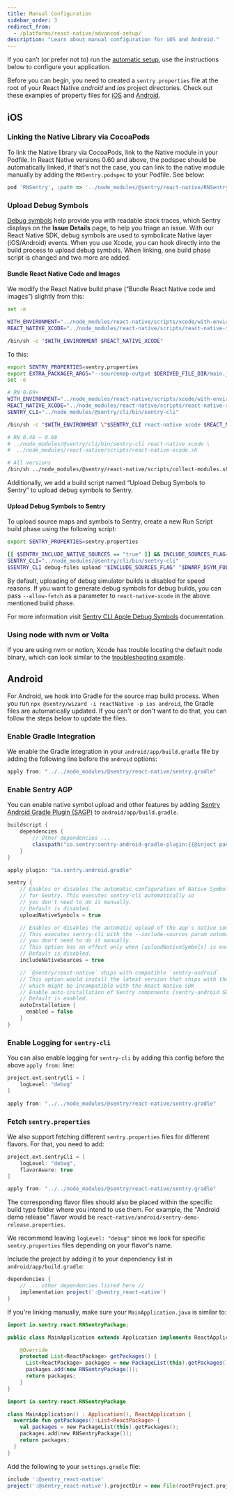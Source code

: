 ```yaml
---
title: Manual Configuration
sidebar_order: 3
redirect_from:
  - /platforms/react-native/advanced-setup/
description: "Learn about manual configuration for iOS and Android."
---
```


If you can’t (or prefer not to) run the [automatic setup](/platforms/react-native), use the instructions below to configure your application.

<Alert level="info" title="Prerequisite">

Before you can begin, you need to created a `sentry.properties` file at the root of your React Native _android_ and _ios_ project directories. Check out these examples of property files for [iOS](https://github.com/getsentry/examples/blob/master/react-native/AwesomeProject/ios/sentry.properties) and [Android](https://github.com/getsentry/examples/blob/master/react-native/AwesomeProject/android/sentry.properties).

</Alert>

## iOS

### Linking the Native Library via CocoaPods

To link the Native library via CocoaPods, link to the Native module in your Podfile. In React Native versions 0.60 and above, the podspec should be automatically linked, if that's not the case, you can link to the native module manually by adding the `RNSentry.podspec` to your Podfile. See below:

```rb
pod 'RNSentry', :path => '../node_modules/@sentry/react-native/RNSentry.podspec'
```

### Upload Debug Symbols

[Debug symbols](/platforms/native/data-management/debug-files/) help provide you with readable stack traces, which Sentry displays on the **Issue Details** page, to help you triage an issue. With our React Native SDK, debug symbols are used to symbolicate Native layer (iOS/Android) events. When you use Xcode, you can hook directly into the build process to upload debug symbols. When linking, one build phase script is changed and two more are added.

#### Bundle React Native Code and Images

We modify the React Native build phase (“Bundle React Native code and images”) slightly from this:

```bash
set -e

WITH_ENVIRONMENT="../node_modules/react-native/scripts/xcode/with-environment.sh"
REACT_NATIVE_XCODE="../node_modules/react-native/scripts/react-native-xcode.sh"

/bin/sh -c "$WITH_ENVIRONMENT $REACT_NATIVE_XCODE"
```

To this:

```bash
export SENTRY_PROPERTIES=sentry.properties
export EXTRA_PACKAGER_ARGS="--sourcemap-output $DERIVED_FILE_DIR/main.jsbundle.map"
set -e

# RN 0.69+
WITH_ENVIRONMENT="../node_modules/react-native/scripts/xcode/with-environment.sh"
REACT_NATIVE_XCODE="../node_modules/react-native/scripts/react-native-xcode.sh"
SENTRY_CLI="../node_modules/@sentry/cli/bin/sentry-cli"

/bin/sh -c "$WITH_ENVIRONMENT \"$SENTRY_CLI react-native xcode $REACT_NATIVE_XCODE\""

# RN 0.46 – 0.68
# ../node_modules/@sentry/cli/bin/sentry-cli react-native xcode \
#  ../node_modules/react-native/scripts/react-native-xcode.sh

# All versions
/bin/sh ../node_modules/@sentry/react-native/scripts/collect-modules.sh
```

Additionally, we add a build script named “Upload Debug Symbols to Sentry” to upload debug symbols to Sentry.

#### Upload Debug Symbols to Sentry

To upload source maps and symbols to Sentry, create a new Run Script build phase using the following script:

```bash
export SENTRY_PROPERTIES=sentry.properties

[[ $SENTRY_INCLUDE_NATIVE_SOURCES == "true" ]] && INCLUDE_SOURCES_FLAG="--include-sources" || INCLUDE_SOURCES_FLAG=""
SENTRY_CLI="../node_modules/@sentry/cli/bin/sentry-cli"
$SENTRY_CLI debug-files upload "$INCLUDE_SOURCES_FLAG" "$DWARF_DSYM_FOLDER_PATH"
```

By default, uploading of debug simulator builds is disabled for speed reasons. If you want to generate debug symbols for debug builds, you can pass `--allow-fetch` as a parameter to `react-native-xcode` in the above mentioned build phase.

For more information visit [Sentry CLI Apple Debug Symbols](/platforms/apple/dsym/#sentry-cli) documentation.

### Using node with nvm or Volta

If you are using nvm or notion, Xcode has trouble locating the default node binary, which can look similar to the [troubleshooting example](/platforms/react-native/troubleshooting/#using-node-with-nvm-or-volta).

## Android

For Android, we hook into Gradle for the source map build process. When you run `npx @sentry/wizard -i reactNative -p ios android`, the Gradle files are automatically updated. If you can't or don't want to do that, you can follow the steps below to update the files.

### Enable Gradle Integration

We enable the Gradle integration in your `android/app/build.gradle` file by adding the following line before the `android` options:

```groovy {filename:android/app/build.gradle}
apply from: "../../node_modules/@sentry/react-native/sentry.gradle"
```

### Enable Sentry AGP

You can enable native symbol upload and other features by adding [Sentry Android Gradle Plugin (SAGP)](/platforms/android/configuration/gradle) to `android/app/build.gradle`.

```groovy {filename:android/build.gradle}
buildscript {
    dependencies {
        // Other dependencies ...
        classpath("io.sentry:sentry-android-gradle-plugin:{{@inject packages.version('sentry.java.android.gradle-plugin', '3.0.0') }}")
    }
}
```

```groovy {filename:android/app/build.gradle}
apply plugin: "io.sentry.android.gradle"

sentry {
    // Enables or disables the automatic configuration of Native Symbols
    // for Sentry. This executes sentry-cli automatically so
    // you don't need to do it manually.
    // Default is disabled.
    uploadNativeSymbols = true

    // Enables or disables the automatic upload of the app's native source code to Sentry.
    // This executes sentry-cli with the --include-sources param automatically so
    // you don't need to do it manually.
    // This option has an effect only when [uploadNativeSymbols] is enabled.
    // Default is disabled.
    includeNativeSources = true

    // `@sentry/react-native` ships with compatible `sentry-android`
    // This option would install the latest version that ships with the SDK or SAGP (Sentry Android Gradle Plugin)
    // which might be incompatible with the React Native SDK
    // Enable auto-installation of Sentry components (sentry-android SDK and okhttp, timber and fragment integrations).
    // Default is enabled.
    autoInstallation {
      enabled = false
    }
}
```

### Enable Logging for `sentry-cli`

You can also enable logging for `sentry-cli` by adding this config before the above `apply from:` line:

```groovy {filename:android/app/build.gradle}
project.ext.sentryCli = [
    logLevel: "debug"
]

apply from: "../../node_modules/@sentry/react-native/sentry.gradle"
```

### Fetch `sentry.properties`

We also support fetching different `sentry.properties` files for different flavors. For that, you need to add:

```groovy {filename:android/app/build.gradle}
project.ext.sentryCli = [
    logLevel: "debug",
    flavorAware: true
]

apply from: "../../node_modules/@sentry/react-native/sentry.gradle"
```

The corresponding flavor files should also be placed within the specific build type folder where you intend to use them. For example, the "Android demo release" flavor would be `react-native/android/sentry-demo-release.properties`.

We recommend leaving `logLevel: "debug"` since we look for specific `sentry.properties` files depending on your flavor's name.

Include the project by adding it to your dependency list in `android/app/build.gradle`:

```groovy {filename:android/app/build.gradle}
dependencies {
    // ... other dependencies listed here //
    implementation project(':@sentry_react-native')
}
```

If you're linking manually, make sure your `MainApplication.java` is similar to:

```java
import io.sentry.react.RNSentryPackage;

public class MainApplication extends Application implements ReactApplication {

    @Override
    protected List<ReactPackage> getPackages() {
      List<ReactPackage> packages = new PackageList(this).getPackages();
      packages.add(new RNSentryPackage());
      return packages;
    }
}
```

```kotlin
import io.sentry.react.RNSentryPackage

class MainApplication() : Application(), ReactApplication {
  override fun getPackages():List<ReactPackage> {
    val packages = new PackageList(this).getPackages();
    packages.add(new RNSentryPackage());
    return packages;
  }
}
```

Add the following to your `settings.gradle` file:

```groovy {filename:android/settings.gradle}
include ':@sentry_react-native'
project(':@sentry_react-native').projectDir = new File(rootProject.projectDir, '../node_modules/@sentry/react-native/android')
```
